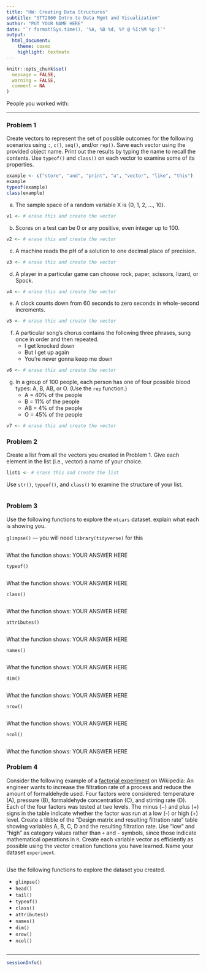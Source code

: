 ```yaml
---
title: "HW: Creating Data Structures"
subtitle: "STT2860 Intro to Data Mgmt and Visualization" 
author: "PUT YOUR NAME HERE"
date: "`r format(Sys.time(), '%A, %B %d, %Y @ %I:%M %p')`"
output: 
  html_document: 
    theme: cosmo
    highlight: textmate
---
```


```r
knitr::opts_chunk$set(
  message = FALSE,
  warning = FALSE,
  comment = NA
)
```

People you worked with: 

***

### Problem 1

Create vectors to represent the set of possible outcomes for the following scenarios using `:`, `c()`, `seq()`, and/or `rep()`. Save each vector using the provided object name. Print out the results by typing the name to recall the contents. Use `typeof()` and `class()` on each vector to examine some of its properties.

```r
example <- c("store", "and", "print", "a", "vector", "like", "this")
example
typeof(example)
class(example)
```

a) The sample space of a random variable X is {0, 1, 2, ..., 10}.

```r
v1 <- # erase this and create the vector
```

b) Scores on a test can be 0 or any positive, even integer up to 100.

```r
v2 <- # erase this and create the vector
```

c) A machine reads the pH of a solution to one decimal place of precision.
 
```r
v3 <- # erase this and create the vector
```

d) A player in a particular game can choose rock, paper, scissors, lizard, or Spock.

```r
v4 <- # erase this and create the vector
```

e) A clock counts down from 60 seconds to zero seconds in whole-second increments.

```r
v5 <- # erase this and create the vector
```

f) A particular song's chorus contains the following three phrases, sung once in order and then repeated.
    + I get knocked down
    + But I get up again
    + You're never gonna keep me down
    
```r
v6 <- # erase this and create the vector
```

g) In a group of 100 people, each person has one of four possible blood types: A, B, AB, or O. (Use the `rep` function.)
    + A = 40% of the people
    + B = 11% of the people
    + AB = 4% of the people
    + O = 45% of the people
    
```r
v7 <- # erase this and create the vector
```

### Problem 2

Create a list from all the vectors you created in Problem 1. Give each element in the list (i.e., vector) a name of your choice.

```r
list1 <- # erase this and create the list
```

Use `str()`, `typeof()`, and `class()` to examine the structure of your list.

```r

```

### Problem 3

Use the following functions to explore the `mtcars` dataset. explain what each is showing you.

`glimpse()` --- you will need `library(tidyverse)` for this

```r

```

What the function shows: YOUR ANSWER HERE

`typeof()`

```r

```

What the function shows: YOUR ANSWER HERE

`class()`

```r

```

What the function shows: YOUR ANSWER HERE

`attributes()`

```r

```

What the function shows: YOUR ANSWER HERE

`names()`

```r

```

What the function shows: YOUR ANSWER HERE

`dim()`

```r

```

What the function shows: YOUR ANSWER HERE

`nrow()`

```r

```

What the function shows: YOUR ANSWER HERE

`ncol()`

```r

```

What the function shows: YOUR ANSWER HERE

### Problem 4

Consider the following example of a [factorial experiment](https://en.wikipedia.org/wiki/Factorial_experiment) on Wikipedia: An engineer wants to increase the filtration rate of a process and reduce the amount of formaldehyde used. Four factors were considered: temperature (A), pressure (B), formaldehyde concentration (C), and stirring rate (D). Each of the four factors was tested at two levels. The minus (−) and plus (+) signs in the table indicate whether the factor was run at a low (-) or high (+) level. Create a tibble of the "Design matrix and resulting filtration rate" table showing variables A, B, C, D and the resulting filtration rate. Use "low" and "high" as category values rather than `+` and `-` symbols, since those indicate mathematical operations in `R`. Create each variable vector as efficiently as possible using the vector creation functions you have learned. Name your dataset `experiment`.

```r

```

Use the following functions to explore the dataset you created.

* `glimpse()`
* `head()`
* `tail()`
* `typeof()`
* `class()`
* `attributes()`
* `names()`
* `dim()`
* `nrow()`
* `ncol()`

```r

```

***
```r
sessionInfo()
```
